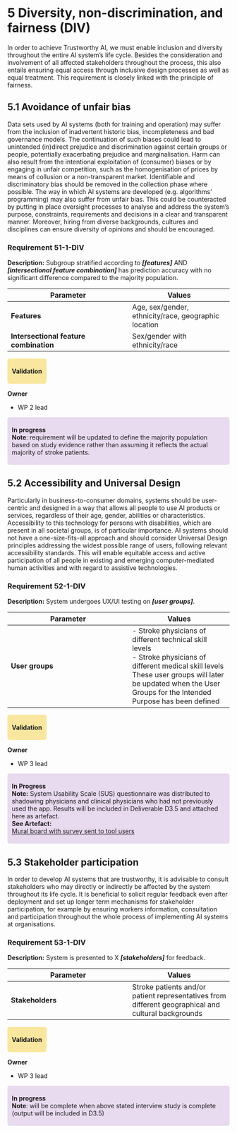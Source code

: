 # 5 Diversity, non-discrimination, and fairness (DIV)

In order to achieve Trustworthy AI, we must enable inclusion and diversity throughout the entire AI system’s life cycle. Besides the consideration and involvement of all affected stakeholders throughout the process, this also entails ensuring equal access through inclusive design processes as well as equal treatment. This requirement is closely linked with the principle of fairness.

## 5.1 Avoidance of unfair bias

Data sets used by AI systems (both for training and operation) may suffer from the inclusion of inadvertent historic bias, incompleteness and bad governance models. The continuation of such biases could lead to unintended (in)direct prejudice and discrimination against certain groups or people, potentially exacerbating prejudice and marginalisation. Harm can also result from the intentional exploitation of (consumer) biases or by engaging in unfair competition, such as the homogenisation of prices by means of collusion or a non-transparent market. Identifiable and discriminatory bias should be removed in the collection phase where possible. The way in which AI systems are developed (e.g. algorithms’ programming) may also suffer from unfair bias. This could be counteracted by putting in place oversight processes to analyse and address the system’s purpose, constraints, requirements and decisions in a clear and transparent manner. Moreover, hiring from diverse backgrounds, cultures and disciplines can ensure diversity of opinions and should be encouraged.

### Requirement 51-1-DIV {#51-1-div}

**Description:** Subgroup stratified according to ***\[features\]*** AND ***\[intersectional feature combination\]*** has prediction accuracy with no significant difference compared to the majority population.

| **Parameter**                          | **Values**                                           |
|---------------------------------------|---------------------------------|
| **Features**                           | Age, sex/gender, ethnicity/race, geographic location |
| **Intersectional feature combination** | Sex/gender with ethnicity/race                       |

<div style="background-color:#f9e79f; padding:6px 10px; border-radius:5px; display:inline-block;">
**Validation**
</div>

**Owner**

-   WP 2 lead

::: {style="background-color: #e8daef; padding:6px 10px; border-radius:5px; display:inline-block;"}
**In progress**
<br>**Note**: requirement will be updated to define the majority population based on study evidence rather than assuming it reflects the actual majority of stroke patients.
:::

## 5.2 Accessibility and Universal Design

Particularly in business-to-consumer domains, systems should be user-centric and designed in a way that allows all people to use AI products or services, regardless of their age, gender, abilities or characteristics. Accessibility to this technology for persons with disabilities, which are present in all societal groups, is of particular importance. AI systems should not have a one-size-fits-all approach and should consider Universal Design principles addressing the widest possible range of users, following relevant accessibility standards. This will enable equitable access and active participation of all people in existing and emerging computer-mediated human activities and with regard to assistive technologies.

### Requirement 52-1-DIV {#52-1-div}

**Description:** System undergoes UX/UI testing on ***\[user groups\]***.

| **Parameter**   | **Values**                                                                                                                                                                                                                   |
|---------------------------------------|---------------------------------|
| **User groups** | \- Stroke physicians of different technical skill levels<br>- Stroke physicians of different medical skill levels<br> These user groups will later be updated when the User Groups for the Intended Purpose has been defined |

<div style="background-color:#f9e79f; padding:6px 10px; border-radius:5px; display:inline-block;">
**Validation**
</div>

**Owner**

-   WP 3 lead

::: {style="background-color:#e8daef; padding:6px 10px; border-radius:5px; display:inline-block;"}
**In Progress**
<br>**Note:** System Usability Scale (SUS) questionnaire was distributed to shadowing physicians and clinical physicians who had not previously used the app. Results will be included in Deliverable D3.5 and attached here as artefact. 
<br>**See Artefact:**
<br><a href="https://app.mural.co/t/horizon2020validate8720/m/horizon2020validate8720/1729243566094/9161874a2bbc0b167e755b275bee464170b58fe8?wid=0-1743154456067">Mural board with survey sent to tool users</a> 
:::

## 5.3 Stakeholder participation

In order to develop AI systems that are trustworthy, it is advisable to consult stakeholders who may directly or indirectly be affected by the system throughout its life cycle. It is beneficial to solicit regular feedback even after deployment and set up longer term mechanisms for stakeholder participation, for example by ensuring workers information, consultation and participation throughout the whole process of implementing AI systems at organisations.

### Requirement 53-1-DIV {#53-1-div}

**Description:** System is presented to X ***\[stakeholders\]*** for feedback.

| **Parameter**    | **Values**                                                                                          |
|---------------------------------------|---------------------------------|
| **Stakeholders** | Stroke patients and/or patient representatives from different geographical and cultural backgrounds |

<div style="background-color:#f9e79f; padding:6px 10px; border-radius:5px; display:inline-block;">
**Validation**
</div>

**Owner**

-   WP 3 lead

::: {style="background-color:#e8daef; padding:6px 10px; border-radius:5px; display:inline-block;"}
**In progress**
<br>**Note**: will be complete when above stated interview study is complete (output will be included in D3.5)
:::
